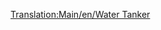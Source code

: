 [[Translation:Main/en/Water Tanker]]{{en/-}}{{Template:Navbox Vagonok/Hu}}
{{Template:Vagonok/Hu
|Name=Vízszállító vagon
|Picture=[[File:en/Watertanker.png]]
|NormalCost=£1,166 ($2,332)
|NormalWeight=25 / 50 t
|NormalCapacity=25,000 liter víz
|MonoCost="
|MonoWeight=25 / 55 t
|MonoCapacity=30,000 liter víz
|MagCost="
|MagWeight=25 / 57 t
|MagCapacity=32,000 liter víz
|Description=Rakományához, a [[Main/hu/Víz|vízhez]] hasonlóan csak [[Main/en/Éghajlatok/Hu#Szubtrópusi|szubtrópusi]] éghajlaton elérhető.
}}